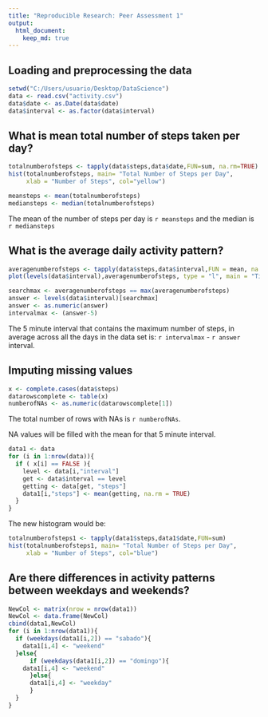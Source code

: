 ```yaml
---
title: "Reproducible Research: Peer Assessment 1"
output: 
  html_document:
    keep_md: true
---
```



## Loading and preprocessing the data

```r
setwd("C:/Users/usuario/Desktop/DataScience")
data <- read.csv("activity.csv")
data$date <- as.Date(data$date)
data$interval <- as.factor(data$interval)
```


## What is mean total number of steps taken per day?

```r
totalnumberofsteps <- tapply(data$steps,data$date,FUN=sum, na.rm=TRUE)
hist(totalnumberofsteps, main= "Total Number of Steps per Day", 
     xlab = "Number of Steps", col="yellow")
```

```r
meansteps <- mean(totalnumberofsteps)
mediansteps <- median(totalnumberofsteps)
```

The mean of the number of steps per day is `r meansteps` and the median is `r mediansteps`

## What is the average daily activity pattern?

```r
averagenumberofsteps <- tapply(data$steps,data$interval,FUN = mean, na.rm = TRUE)
plot(levels(data$interval),averagenumberofsteps, type = "l", main = "Time of day vs. Averaged numbered of steps", xlab="Time (minutes)", ylab=  "Average number of steps")
```

```r
searchmax <- averagenumberofsteps == max(averagenumberofsteps)
answer <- levels(data$interval)[searchmax]
answer <- as.numeric(answer)
intervalmax <- (answer-5)
```

The 5 minute interval that contains the maximum number of steps, in average across all the days in the data set is: `r intervalmax` - `r answer` interval. 

## Imputing missing values
```r
x <- complete.cases(data$steps)
datarowscomplete <- table(x)
numberofNAs <- as.numeric(datarowscomplete[1])
```

The total number of rows with NAs is `r numberofNAs`. 

NA values will be filled with the mean for that 5 minute interval. 

```r
data1 <- data
for (i in 1:nrow(data)){
  if ( x[i] == FALSE ){
    level <- data[i,"interval"]
    get <- data$interval == level
    getting <- data[get, "steps"] 
    data1[i,"steps"] <- mean(getting, na.rm = TRUE)
  }
}
```

The new histogram would be: 

```r
totalnumberofsteps1 <- tapply(data1$steps,data1$date,FUN=sum)
hist(totalnumberofsteps1, main= "Total Number of Steps per Day", 
     xlab = "Number of Steps", col="blue")
```

## Are there differences in activity patterns between weekdays and weekends?
```r
NewCol <- matrix(nrow = nrow(data1))
NewCol <- data.frame(NewCol)
cbind(data1,NewCol)
for (i in 1:nrow(data1)){
  if (weekdays(data1[i,2]) == "sabado"){
    data1[i,4] <- "weekend"
  }else{
      if (weekdays(data1[i,2]) == "domingo"){
    data1[i,4] <- "weekend"
      }else{
      data1[i,4] <- "weekday"
      }
  }
}
```


